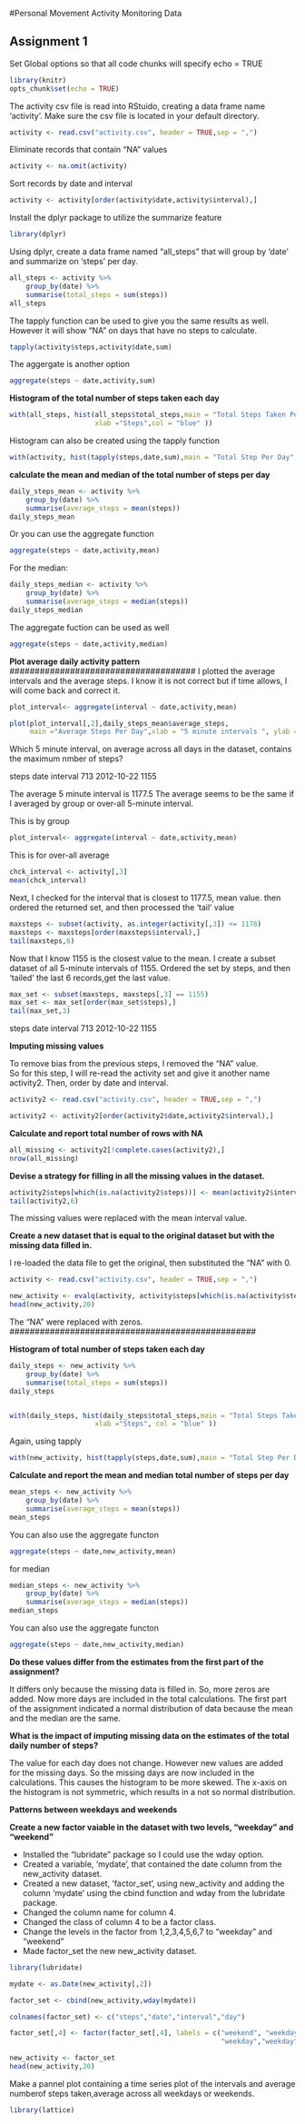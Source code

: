 #Personal Movement Activity Monitoring Data

## Assignment 1

Set Global options so that all code chunks will specify echo = TRUE

```r
library(knitr)
opts_chunk$set(echo = TRUE)
```

The activity csv file is read into RStuido, creating a data frame name 'activity'. 
Make sure the csv file is located in your default directory. 

```r
activity <- read.csv("activity.csv", header = TRUE,sep = ",")
```

Eliminate records that contain “NA” values 

```r
activity <- na.omit(activity)
```

Sort records by date and interval

```r
activity <- activity[order(activity$date,activity$interval),]
```

Install the dplyr package to utilize the summarize feature

```r
library(dplyr)
```

Using dplyr, create a data frame  named "all_steps" that  will group by ‘date’ 
and summarize on ‘steps’ per day.

```r
all_steps <- activity %>%
    group_by(date) %>%
    summarise(total_steps = sum(steps))
all_steps
```

The tapply function can be used to give you the same results as well. 
However it will show "NA" on days that have no steps to calculate.

```r
tapply(activity$steps,activity$date,sum)
```

The aggergate is another option
```r
aggregate(steps ~ date,activity,sum)
```

########################################

**Histogram of the total number of steps taken each day**

```r
with(all_steps, hist(all_steps$total_steps,main = "Total Steps Taken Per Day",
                     xlab ="Steps",col = "blue" ))

```

Histogram can also be created using the tapply function

```r
with(activity, hist(tapply(steps,date,sum),main = "Total Step Per Day",xlab = "Steps",col = "green"))

```

**calculate the mean and median of the total number of steps per day**

```r
daily_steps_mean <- activity %>%
    group_by(date) %>%
    summarise(average_steps = mean(steps))
daily_steps_mean
```

Or you can use the aggregate function

```r
aggregate(steps ~ date,activity,mean)
```
For the median:

```r
daily_steps_median <- activity %>%
    group_by(date) %>%
    summarise(average_steps = median(steps))
daily_steps_median
```
The aggregate fuction can be used as well

```r
aggregate(steps ~ date,activity,median)
```


**Plot average daily activity pattern**
#####################################
I plotted the average intervals and the average steps.  I know it is not correct but 
if time allows, I will come back and correct it. 

```r
plot_interval<- aggregate(interval ~ date,activity,mean)

plot(plot_interval[,2],daily_steps_mean$average_steps,
     main ="Average Steps Per Day",xlab = "5 minute intervals ", ylab = "Steps", type='l' )

```

#####################################
Which 5 minute  interval, on average across all days in the dataset, 
contains the maximum nmber of steps?

steps       date    interval
713     2012-10-22     1155

The average 5 minute interval is 1177.5
The average seems to be the same if I averaged by group or over-all 5-minute interval.

This is by group
```r
plot_interval<- aggregate(interval ~ date,activity,mean)
```

This is for over-all average
```r
chck_interval <- activity[,3]
mean(chck_interval)
```

Next, I checked for the interval that is closest to 1177.5, mean value.
then ordered the returned set, and then processed the 'tail' value 
```r
maxsteps <- subset(activity, as.integer(activity[,3]) <= 1178)
maxsteps <- maxsteps[order(maxsteps$interval),]
tail(maxsteps,6)
```

Now that I know 1155 is the closest value to the mean.
I create a subset dataset of all 5-minute intervals of 1155.
Ordered the set by steps, and then 'tailed' the last 6 records,get the last value. 
```r
max_set <- subset(maxsteps, maxsteps[,3] == 1155)
max_set <- max_set[order(max_set$steps),]
tail(max_set,3)
```
 
 steps       date   interval
713     2012-10-22     1155

################################################
**Imputing missing values**

To remove bias from the previous steps, I removed the “NA” value.  
So for this step, I will re-read the activity set and give it another name activity2. 
Then, order by date and interval.

```r
activity2 <- read.csv("activity.csv", header = TRUE,sep = ",")

activity2 <- activity2[order(activity2$date,activity2$interval),]
```

**Calculate and report total number of rows with NA**

```r
all_missing <- activity2[!complete.cases(activity2),]
nrow(all_missing)
```
################################################

**Devise a strategy for filling in all the missing values in the dataset.**

```r
activity2$steps[which(is.na(activity2$steps))] <- mean(activity2$interval)
tail(activity2,6)
```
The missing values were replaced with the mean interval value.

###############################################

**Create a new dataset that is equal to the original dataset but with the missing data filled in.**

I re-loaded the data file to get the original, then substituted the "NA" 
with 0.

```r
activity <- read.csv("activity.csv", header = TRUE,sep = ",")

new_activity <- evalq(activity, activity$steps[which(is.na(activity$steps))] <- 0)
head(new_activity,20)
```
The "NA" were replaced with zeros.
#################################################

**Histogram of total number of steps taken each day**

```r
daily_steps <- new_activity %>%
    group_by(date) %>%
    summarise(total_steps = sum(steps))
daily_steps


with(daily_steps, hist(daily_steps$total_steps,main = "Total Steps Taken Per Day",
                     xlab ="Steps", col = "blue" ))

```

Again, using tapply

```r

with(new_activity, hist(tapply(steps,date,sum),main = "Total Step Per Day",xlab = "Steps", col = "green"))

```

**Calculate and report the mean and median total number of steps per day**

```r
mean_steps <- new_activity %>%
    group_by(date) %>%
    summarise(average_steps = mean(steps))
mean_steps
```

You can also use the aggregate functon

```r
aggregate(steps ~ date,new_activity,mean)
```
for median
```r
median_steps <- new_activity %>%
    group_by(date) %>%
    summarise(average_steps = median(steps))
median_steps
```

You can also use the aggregate functon
```r
aggregate(steps ~ date,new_activity,median)
```

**Do these values differ from the estimates from the first part of the assignment?**  

It differs only because the missing data is filled in.  So, more zeros are added.  Now more days are included in the total calculations.   The first part of the assignment indicated a normal distribution of data because the mean and the median are the same.  

**What is the impact of imputing missing data on the estimates of the total daily number of steps?**

The value for each day does not change.  However new values are added for the missing days.  So the missing days are now included in the calculations. This causes the histogram to be more skewed.  The x-axis on the histogram is not symmetric, which results in a not so normal distribution.

#############################################
**Patterns between weekdays and weekends**

**Create a new factor vaiable in the dataset with two levels, "weekday" and "weekend"**

-    Installed the “lubridate” package  so I could use the wday option. 
-	 Created a variable, ‘mydate’, that contained the date column from the new_activity dataset.
-	 Created a new dataset, ’factor_set’, using new_activity and adding the column ‘mydate’ 
    using the cbind function and  wday from the lubridate package. 
-	Changed the column name for column 4.
-	Changed the class of column 4 to be a factor class. 
-	Change the levels in the factor from 1,2,3,4,5,6,7 to “weekday” and “weekend” 
-	Made factor_set the new new_activity dataset. 

```r
library(lubridate)

mydate <- as.Date(new_activity[,2])

factor_set <- cbind(new_activity,wday(mydate))

colnames(factor_set) <- c("steps","date","interval","day")

factor_set[,4] <- factor(factor_set[,4], labels = c("weekend", "weekday","weekday",
                                                    "weekday","weekday","weekday","weekend"))

new_activity <- factor_set
head(new_activity,20)
```

Make a pannel plot containing a time series plot of the intervals and average numberof steps
taken,average across all weekdays or weekends.

```r
library(lattice)

```

